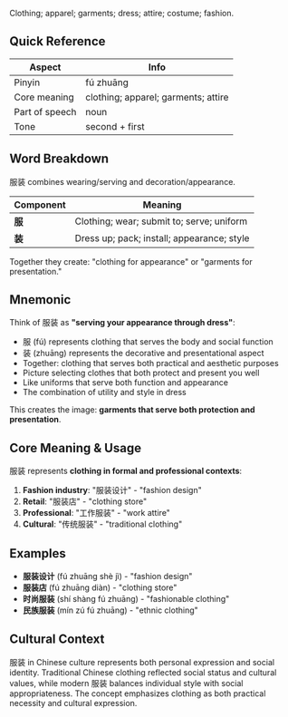 Clothing; apparel; garments; dress; attire; costume; fashion.

## Quick Reference

| Aspect         | Info                                |
| -------------- | ----------------------------------- |
| Pinyin         | fú zhuāng                           |
| Core meaning   | clothing; apparel; garments; attire |
| Part of speech | noun                                |
| Tone           | second + first                      |

## Word Breakdown

服装 combines wearing/serving and decoration/appearance.

| Component | Meaning                                    |
| --------- | ------------------------------------------ |
| **服**    | Clothing; wear; submit to; serve; uniform  |
| **装**    | Dress up; pack; install; appearance; style |

Together they create: "clothing for appearance" or "garments for presentation."

## Mnemonic

Think of 服装 as **"serving your appearance through dress"**:

- 服 (fú) represents clothing that serves the body and social function
- 装 (zhuāng) represents the decorative and presentational aspect
- Together: clothing that serves both practical and aesthetic purposes
- Picture selecting clothes that both protect and present you well
- Like uniforms that serve both function and appearance
- The combination of utility and style in dress

This creates the image: **garments that serve both protection and presentation**.

## Core Meaning & Usage

服装 represents **clothing in formal and professional contexts**:

1. **Fashion industry**: "服装设计" - "fashion design"
2. **Retail**: "服装店" - "clothing store"
3. **Professional**: "工作服装" - "work attire"
4. **Cultural**: "传统服装" - "traditional clothing"

## Examples

- **服装设计** (fú zhuāng shè jì) - "fashion design"
- **服装店** (fú zhuāng diàn) - "clothing store"
- **时尚服装** (shí shàng fú zhuāng) - "fashionable clothing"
- **民族服装** (mín zú fú zhuāng) - "ethnic clothing"

## Cultural Context

服装 in Chinese culture represents both personal expression and social identity. Traditional Chinese
clothing reflected social status and cultural values, while modern 服装 balances individual style
with social appropriateness. The concept emphasizes clothing as both practical necessity and
cultural expression.
